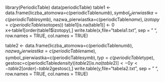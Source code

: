 library(PeriodicTable)
data(periodicTable)
table1 <- data.frame(liczba_atomowa=c(periodicTable$numb),
                     symbol_pierwiastka=c(periodicTable$symb),
                     nazwa_pierwiastka=c(periodicTable$name),
                     izotopy=c(periodicTable$isotopes))
table1[is.na(table1)] <- 0  
x<-table1[order(table1$izotopy),]
write.table(x,file="tabela1.txt", sep = " ",
            row.names = TRUE, col.names = TRUE)


table2 <- data.frame(liczba_atomowa=c(periodicTable$numb),
                     nazwa_pierwiastka=c(periodicTable$name),
                     symbol_pierwiastka=c(periodicTable$symb),
                     typ=c(periodicTable$type),
                     gestosc=c(periodicTable$density))
table2[is.na(table2)] <- 0   
y<-table2[order(-table2$gestosc),]
write.table(y,file="tabela2.txt", sep = " ",
            row.names = TRUE, col.names = TRUE)


